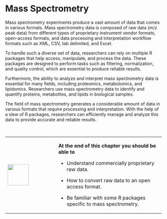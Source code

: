 # Mass Spectrometry

Mass spectrometry experiments produce a vast amount of data that comes in various formats. Mass spectrometry data is composed of raw data (m/z peak data) from different types of proprietary instrument vendor formats, open-access formats, and data processing and interpretation workflow formats such as XML, CSV, tab delimited, and Excel.

To handle such a diverse set of data, researchers can rely on multiple R packages that help access, manipulate, and process the data. These packages are designed to perform tasks such as filtering, normalization, and quality control, which are essential to produce reliable results.

Furthermore, the ability to analyze and interpret mass spectrometry data is essential for many fields, including proteomics, metabolomics, and lipidomics. Researchers use mass spectrometry data to identify and quantify proteins, metabolites, and lipids in biological samples.

The field of mass spectrometry generates a considerable amount of data in various formats that require processing and interpretation. With the help of a slew of R packages, researchers can efficiently manage and analyze this data to provide accurate and reliable results.

\

+---------------------------------+---------------------------------------------------------------------+
| ![](images/03.png){height="68"} | **At the end of this chapter you should be able to**                |
|                                 |                                                                     |
|                                 | -   Understand commercially proprietary raw data.                   |
|                                 |                                                                     |
|                                 | -   How to convert raw data to an open access format.               |
|                                 |                                                                     |
|                                 | -   Be familiar with some R packages specific to mass spectrometry. |
+---------------------------------+---------------------------------------------------------------------+

\

